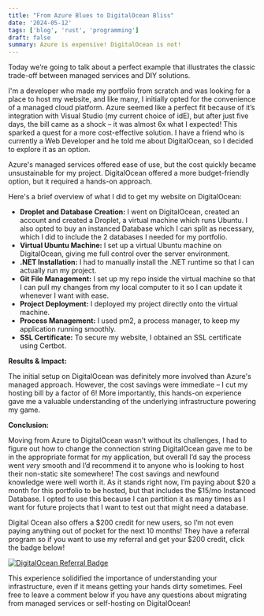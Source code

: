 ```yaml
---
title: "From Azure Blues to DigitalOcean Bliss"
date: '2024-05-12'
tags: ['blog', 'rust', 'programming']
draft: false
summary: Azure is expensive! DigitalOcean is not!
---
```


Today we’re going to talk about a perfect example that illustrates the classic trade-off between managed services and DIY solutions.

I'm a developer who made my portfolio from scratch and was looking for a place to host my website, and like many, I initially opted for the convenience of a managed cloud platform.  Azure seemed like a perfect fit because of it’s integration with Visual Studio (my current choice of idE), but after just five days, the bill came as a shock –  it was almost 6x what I expected!  This sparked a quest for a more cost-effective solution. I have a friend who is currently a Web Developer and he told me about DigitalOcean, so I decided to explore it as an option.

Azure's managed services offered ease of use, but the cost quickly became unsustainable for my project. DigitalOcean offered a more budget-friendly option, but it required a hands-on approach.

Here's a brief overview of what I did to get my website on DigitalOcean:

- **Droplet and Database Creation:** I went on DigitalOcean, created an account and created a Droplet, a virtual machine which runs Ubuntu. I also opted to buy an instanced Database which I can split as necessary, which I did to include the 2 databases I needed for my portfolio.
- **Virtual Ubuntu Machine:** I set up a virtual Ubuntu machine on DigitalOcean, giving me full control over the server environment.
- **.NET Installation:** I had to manually install the .NET runtime so that I can actually run my project.
- **Git File Management:** I set up my repo inside the virtual machine so that I can pull my changes from my local computer to it so I can update it whenever I want with ease.
- **Project Deployment:** I deployed my project directly onto the virtual machine.
- **Process Management:** I used pm2, a process manager, to keep my application running smoothly.
- **SSL Certificate:** To secure my website, I obtained an SSL certificate using Certbot.

**Results & Impact:**

The initial setup on DigitalOcean was definitely more involved than Azure's managed approach. However, the cost savings were immediate – I cut my hosting bill by a factor of 6!  More importantly, this hands-on experience gave me a valuable understanding of the underlying infrastructure powering my game.

**Conclusion:**

Moving from Azure to DigitalOcean wasn't without its challenges, I had to figure out how to change the connection string DigitalOcean gave me to be in the appropriate format for my application, but overall I’d say the process went *very* smooth and I’d recommend it to anyone who is looking to host their non-static site somewhere! The cost savings and newfound knowledge were well worth it. As it stands right now, I’m paying about $20 a month for this portfolio to be hosted, but that includes the $15/mo Instanced Database. I opted to use this because I can partition it as many times as I want for future projects that I want to test out that might need a database.

Digital Ocean also offers a $200 credit for new users, so I’m not even paying anything out of pocket for the next 10 months! They have a referral program so if you want to use my referral and get your $200 credit, click the badge below!

[![DigitalOcean Referral Badge](https://web-platforms.sfo2.cdn.digitaloceanspaces.com/WWW/Badge%201.svg)](https://www.digitalocean.com/?refcode=17ba3fe05280&utm_campaign=Referral_Invite&utm_medium=Referral_Program&utm_source=badge)

This experience solidified the importance of understanding your infrastructure, even if it means getting your hands dirty sometimes.  Feel free to leave a comment below if you have any questions about migrating from managed services or self-hosting on DigitalOcean!
